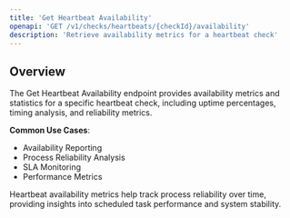 ```yaml
---
title: 'Get Heartbeat Availability'
openapi: 'GET /v1/checks/heartbeats/{checkId}/availability'
description: 'Retrieve availability metrics for a heartbeat check'
---
```


## Overview

The Get Heartbeat Availability endpoint provides availability metrics and statistics for a specific heartbeat check, including uptime percentages, timing analysis, and reliability metrics.

**Common Use Cases**:
- Availability Reporting
- Process Reliability Analysis
- SLA Monitoring
- Performance Metrics

<Note>
Heartbeat availability metrics help track process reliability over time, providing insights into scheduled task performance and system stability.
</Note>